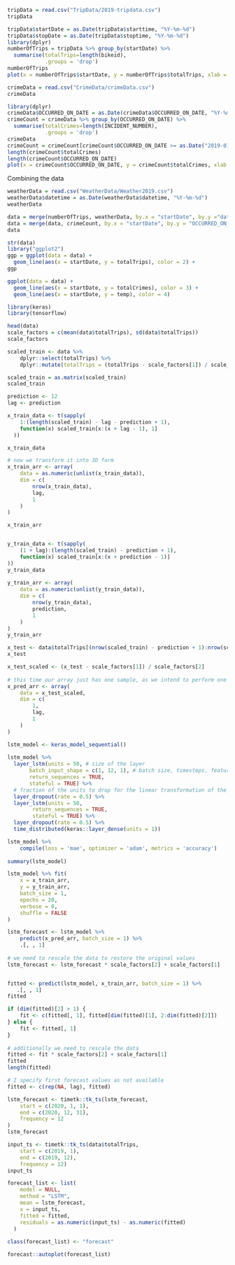 ```r
tripData = read.csv("TripData/2019-tripdata.csv")
tripData
```

```r
tripData$startDate = as.Date(tripData$starttime, "%Y-%m-%d")
tripData$stopDate = as.Date(tripData$stoptime, "%Y-%m-%d")
library(dplyr)
numberOfTrips = tripData %>% group_by(startDate) %>% 
  summarise(totalTrips=length(bikeid),
            .groups = 'drop')
numberOfTrips
plot(x = numberOfTrips$startDate, y = numberOfTrips$totalTrips, xlab = "Month of the Year", ylab = "Total Number of Trips", type = "l", main = "2019 Date Vs Number of Trips")
```


```r
crimeData = read.csv("CrimeData/crimeData.csv")
crimeData
```

```r
library(dplyr)
crimeData$OCCURRED_ON_DATE = as.Date(crimeData$OCCURRED_ON_DATE, "%Y-%m-%d")
crimeCount = crimeData %>% group_by(OCCURRED_ON_DATE) %>% 
  summarise(totalCrimes=length(INCIDENT_NUMBER),
            .groups = 'drop')
crimeData
crimeCount = crimeCount[crimeCount$OCCURRED_ON_DATE >= as.Date("2019-01-01") & crimeCount$OCCURRED_ON_DATE <= as.Date("2019-12-31"), ]
length(crimeCount$totalCrimes)
length(crimeCount$OCCURRED_ON_DATE)
plot(x = crimeCount$OCCURRED_ON_DATE, y = crimeCount$totalCrimes, xlab = "Month of the Year", ylab = "Total Number of Crimes", type = "l", main = "2019 Date Vs Number of Crimes")
```

Combining the data
```r
weatherData = read.csv("WeatherData/Weather2019.csv")
weatherData$datetime = as.Date(weatherData$datetime, "%Y-%m-%d")
weatherData
```


```r
data = merge(numberOfTrips, weatherData, by.x = "startDate", by.y ="datetime")
data = merge(data, crimeCount, by.x = "startDate", by.y = "OCCURRED_ON_DATE")
data
```


```r
str(data)
library("ggplot2")
ggp = ggplot(data = data) +
  geom_line(aes(x = startDate, y = totalTrips), color = 2) + 
ggp

ggplot(data = data) + 
  geom_line(aes(x = startDate, y = totalCrimes), color = 3) +
  geom_line(aes(x = startDate, y = temp), color = 4)
```

```r
library(keras)
library(tensorflow)

head(data)
scale_factors = c(mean(data$totalTrips), sd(data$totalTrips))
scale_factors
```


```r
scaled_train <- data %>%
    dplyr::select(totalTrips) %>%
    dplyr::mutate(totalTrips = (totalTrips - scale_factors[1]) / scale_factors[2])

scaled_train = as.matrix(scaled_train)
scaled_train

prediction <- 12
lag <- prediction

x_train_data <- t(sapply(
    1:(length(scaled_train) - lag - prediction + 1),
    function(x) scaled_train[x:(x + lag - 1), 1]
  ))

x_train_data

# now we transform it into 3D form
x_train_arr <- array(
    data = as.numeric(unlist(x_train_data)),
    dim = c(
        nrow(x_train_data),
        lag,
        1
    )
)

x_train_arr


y_train_data <- t(sapply(
    (1 + lag):(length(scaled_train) - prediction + 1),
    function(x) scaled_train[x:(x + prediction - 1)]
))
y_train_data
 
y_train_arr <- array(
    data = as.numeric(unlist(y_train_data)),
    dim = c(
        nrow(y_train_data),
        prediction,
        1
    )
)
y_train_arr
```


```r
x_test <- data$totalTrips[(nrow(scaled_train) - prediction + 1):nrow(scaled_train)]
x_test

x_test_scaled <- (x_test - scale_factors[1]) / scale_factors[2]
 
# this time our array just has one sample, as we intend to perform one 12-months prediction
x_pred_arr <- array(
    data = x_test_scaled,
    dim = c(
        1,
        lag,
        1
    )
)
```


```r
lstm_model <- keras_model_sequential()
 
lstm_model %>%
  layer_lstm(units = 50, # size of the layer
       batch_input_shape = c(1, 12, 1), # batch size, timesteps, features
       return_sequences = TRUE,
       stateful = TRUE) %>%
  # fraction of the units to drop for the linear transformation of the inputs
  layer_dropout(rate = 0.5) %>%
  layer_lstm(units = 50,
        return_sequences = TRUE,
        stateful = TRUE) %>%
  layer_dropout(rate = 0.5) %>%
  time_distributed(keras::layer_dense(units = 1))
```

```r
lstm_model %>%
    compile(loss = 'mae', optimizer = 'adam', metrics = 'accuracy')
 
summary(lstm_model)
```


```r
lstm_model %>% fit(
    x = x_train_arr,
    y = y_train_arr,
    batch_size = 1,
    epochs = 20,
    verbose = 0,
    shuffle = FALSE
)
```


```r
lstm_forecast <- lstm_model %>%
    predict(x_pred_arr, batch_size = 1) %>%
    .[, , 1]
 
# we need to rescale the data to restore the original values
lstm_forecast <- lstm_forecast * scale_factors[2] + scale_factors[1]


fitted <- predict(lstm_model, x_train_arr, batch_size = 1) %>%
   .[, , 1]
fitted

if (dim(fitted)[2] > 1) {
    fit <- c(fitted[, 1], fitted[dim(fitted)[1], 2:dim(fitted)[2]])
} else {
    fit <- fitted[, 1]
}
 
# additionally we need to rescale the data
fitted <- fit * scale_factors[2] + scale_factors[1]
fitted
length(fitted)

# I specify first forecast values as not available
fitted <- c(rep(NA, lag), fitted)

lstm_forecast <- timetk::tk_ts(lstm_forecast,
    start = c(2020, 1, 1),
    end = c(2020, 12, 31),
    frequency = 12
)
lstm_forecast
```

```r
input_ts <- timetk::tk_ts(data$totalTrips, 
    start = c(2019, 1),
    end = c(2019, 12),
    frequency = 12)
input_ts
```

```r

forecast_list <- list(
    model = NULL,
    method = "LSTM",
    mean = lstm_forecast,
    x = input_ts,
    fitted = fitted,
    residuals = as.numeric(input_ts) - as.numeric(fitted)
  )
 
class(forecast_list) <- "forecast"

forecast::autoplot(forecast_list)
```

